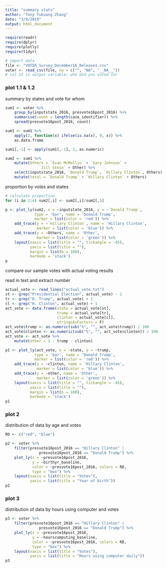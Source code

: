 ```yaml
---
title: "summary stats"
author: "Tony Yukuang Zhang"
date: "3/9/2019"
output: html_document
---
```


```r
require(readr)
require(dplyr)
require(plotly)
require(tidyr)
```

```r
# import data
file <- "VOTER_Survey_December16_Release1.csv"
voter <- read_csv(file, na = c("", "NA", "__NA__"))
# col 15 is output variable: who did you voted for
```

### plot 1.1 & 1.2

summary by states and vote for whom

```r
sum1 <- voter %>%
    group_by(inputstate_2016, presvote16post_2016) %>%
    summarise(count = length(case_identifier)) %>%
    spread(presvote16post_2016, count)

sum1 <- sum1 %>%
    apply(2, function(x) ifelse(is.na(x), 0, x)) %>%
    as.data.frame

sum1[,-1] <- apply(sum1[,-1], 2, as.numeric)

sum2 <- sum1 %>%
    mutate(Others = `Evan McMullin` + `Gary Johnson` + 
               `Jill Stein` + Other) %>%
    select(inputstate_2016, `Donald Trump`, `Hillary Clinton`, Others) %>%
    mutate(total = `Donald Trump` + `Hillary Clinton` + Others)
```

proportion by votes and states

```r
# calculate proportion
for (i in 2:4) sum2[,i] <- sum2[,i]/sum2[,5]

p <- plot_ly(sum2, x = ~inputstate_2016, y = ~`Donald Trump`,
             type = 'bar', name = 'Donald Trump',
             marker = list(color = 'red')) %>%
    add_trace(y = ~`Hillary Clinton`, name = 'Hillary Clinton',
              marker = list(color = 'blue')) %>%
    add_trace(y = ~Others, name = 'Other',
              marker = list(color = 'green')) %>%
    layout(xaxis = list(title = "", tickangle = -45),
           yaxis = list(title = ""),
           margin = list(b = 100),
           barmode = 'stack')
p
```

compare our sample votes with actual voting results

read in text and extract number

```r
actual_vote <- read_lines("actual_vote.txt")
st <- grep("Presidential Election", actual_vote) - 1
tr <- grep("D. Trump", actual_vote) + 1
cl <- grep("H. Clinton", actual_vote) + 1
act_vote <- data.frame(state = actual_vote[st],
                       trump = actual_vote[tr],
                       clinton = actual_vote[cl],
                       stringsAsFactors = F)
act_vote$trump <- as.numeric(sub("%", "", act_vote$trump)) / 100
act_vote$clinton <- as.numeric(sub("%", "", act_vote$clinton)) / 100
act_vote <- act_vote %>%
    mutate(other = 1 - trump - clinton)
```

```r
p1 <- plot_ly(act_vote, x = ~state, y = ~trump,
             type = 'bar', name = 'Donald Trump',
             marker = list(color = 'red')) %>%
    add_trace(y = ~clinton, name = 'Hillary Clinton',
              marker = list(color = 'blue')) %>%
    add_trace(y = ~other, name = 'Other',
              marker = list(color = 'green')) %>%
    layout(xaxis = list(title = "", tickangle = -45),
           yaxis = list(title = ""),
           margin = list(b = 100),
           barmode = 'stack')
p1
```


### plot 2

distribution of data by age and votes

```r
RD <- c("red", "blue")

p2 <- voter %>%
    filter(presvote16post_2016 == "Hillary Clinton" |
               presvote16post_2016 == "Donald Trump") %>%
    plot_ly(x = ~presvote16post_2016,
            y = ~birthyr_baseline,
            color = ~presvote16post_2016, colors = RD,
            type = "box") %>%
    layout(xaxis = list(title = "Votes"),
           yaxis = list(title = "Year of birth"))
p2
```

### plot 3

distribution of data by hours using computer and votes

```r
p3 <- voter %>%
    filter(presvote16post_2016 == "Hillary Clinton" |
               presvote16post_2016 == "Donald Trump") %>%
    plot_ly(x = ~presvote16post_2016,
            y = ~hourscomputing_baseline,
            color = ~presvote16post_2016, colors = RD,
            type = "box") %>%
    layout(xaxis = list(title = "Votes"),
           yaxis = list(title = "Hours using computer daily"))
p3
```

```r

```

```r

```

```r

```

